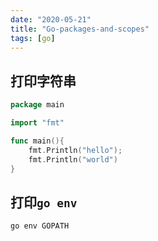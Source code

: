 ```yaml
---
date: "2020-05-21"
title: "Go-packages-and-scopes"
tags: [go]
---
```


## 打印字符串

```go
package main

import "fmt"

func main(){
    fmt.Println("hello");
    fmt.Println("world")
}
```

## 打印`go env`

```shell
go env GOPATH
```
